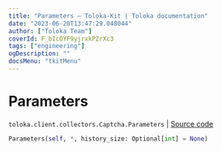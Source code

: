 ```yaml
---
title: "Parameters — Toloka-Kit | Toloka documentation"
date: "2023-06-20T13:47:29.048044"
author: ["Toloka Team"]
coverId: F_bIcOYF9yjrxkPZrXc3
tags: ["engineering"]
ogDescription: ""
docsMenu: "tkitMenu"
---
```


# Parameters

`toloka.client.collectors.Captcha.Parameters` | [Source code](https://github.com/Toloka/toloka-kit/blob/v1.2.0/src/client/collectors.py#L297)

```python
Parameters(self, *, history_size: Optional[int] = None)
```